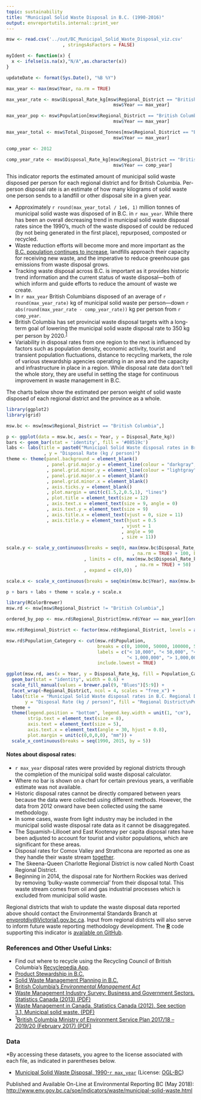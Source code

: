 ```yaml
---
topic: sustainability
title: "Municipal Solid Waste Disposal in B.C. (1990-2016)"
output: envreportutils.internal::print_ver
---
```

<!--
Copyright 2018 Province of British Columbia

Licensed under the Apache License, Version 2.0 (the "License");
you may not use this file except in compliance with the License.
You may obtain a copy of the License at

http://www.apache.org/licenses/LICENSE-2.0

Unless required by applicable law or agreed to in writing, software distributed under the License is distributed on an "AS IS" BASIS,
WITHOUT WARRANTIES OR CONDITIONS OF ANY KIND, either express or implied.
See the License for the specific language governing permissions and limitations under the License.
-->


```r
msw <- read.csv('../out/BC_Municipal_Solid_Waste_Disposal_viz.csv'
                     , stringsAsFactors = FALSE)

myIdent <- function(x) {
  x <- ifelse(is.na(x),"N/A",as.character(x))
}

updateDate <- format(Sys.Date(), "%B %Y")

max_year <- max(msw$Year, na.rm = TRUE)

max_year_rate <- msw$Disposal_Rate_kg[msw$Regional_District == "British Columbia" & 
                                        msw$Year == max_year]

max_year_pop <- msw$Population[msw$Regional_District == "British Columbia" & 
                                        msw$Year == max_year]

max_year_total <- msw$Total_Disposed_Tonnes[msw$Regional_District == "British Columbia" & 
                                        msw$Year == max_year]

comp_year <- 2012

comp_year_rate <- msw$Disposal_Rate_kg[msw$Regional_District == "British Columbia" & 
                                        msw$Year == comp_year]

```

This indicator reports the estimated amount of municipal solid waste
disposed per person for each regional district and for British Columbia.
Per-person disposal rate is an estimate of how many kilograms of solid
waste one person sends to a landfill or other disposal site in a given
year.

-   Approximately `r round(max_year_total / 1e6, 1)` million tonnes of municipal solid waste was
    disposed of in B.C. in `r max_year`. While there has been an overall
    decreasing trend in municipal solid waste disposal rates since the
    1990's, much of the waste disposed of could be reduced (by not being
    generated in the first place), repurposed, composted or recycled.
-   Waste reduction efforts will become more and more important as the
    [B.C. population continues to
    increase](http://www.env.gov.bc.ca/soe/indicators/sustainability/bc-population.html),
    landfills approach their capacity for receiving new waste, and the
    imperative to reduce greenhouse gas emissions from waste
    disposal grows.
-   Tracking waste disposal across B.C. is important as it provides
    historic trend information and the current status of waste
    disposal---both of which inform and guide efforts to reduce the amount
    of waste we create.
-   In `r max_year` British Columbians disposed of an average of `r round(max_year_rate)` kg of
    municipal solid waste per person---down `r abs(round(max_year_rate - comp_year_rate))` 
    kg per person from `r comp_year`.
-   British Columbia has set provincial waste disposal targets with a
    long-term goal of lowering the municipal solid waste disposal rate
    to 350 kg per person by 2020.^[1](#fn1)^
-   Variability in disposal rates from one region to the next is
    influenced by factors such as population density, economic activity, 
    tourist and transient population fluctuations, 
    distance to recycling markets, the role of various stewardship
    agencies operating in an area and the capacity and infrastructure in
    place in a region. While disposal rate data don't tell the whole
    story, they are useful in setting the stage for continuous
    improvement in waste management in B.C.

The charts below show the estimated per person weight of solid waste
disposed of each regional district and the province as a
whole.

```r
library(ggplot2)
library(grid)

msw.bc <- msw[msw$Regional_District == "British Columbia",]

p <- ggplot(data = msw.bc, aes(x = Year, y = Disposal_Rate_kg))
bars <- geom_bar(stat = 'identity', fill = '#08519c')
labs <- labs(title = paste0("Municipal Solid Waste disposal rates in British Columbia, 1990-", max_year)
              , y = "Disposal Rate (kg / person)")
theme <- theme(panel.background = element_blank()
               , panel.grid.major.y = element_line(colour = "darkgray", size = 0.5)
               , panel.grid.minor.y = element_line(colour = "lightgray", size = 0.5)
               , panel.grid.major.x = element_blank()
               , panel.grid.minor.x = element_blank()
               , axis.ticks.y = element_blank()
               , plot.margin = unit(c(1.5,2,0.5,1), "lines")
               , plot.title = element_text(size = 12)
               , axis.text.x = element_text(size = 9, angle = 0)
               , axis.text.y = element_text(size = 9)
               , axis.title.x = element_text(vjust = 0, size = 11)
               , axis.title.y = element_text(hjust = 0.5
                                           , vjust = 1
                                           , angle = 90
                                           , size = 11))

scale.y <- scale_y_continuous(breaks = seq(0, max(msw.bc$Disposal_Rate_kg
                                               , na.rm = TRUE) + 100, by = 100)
                             , limits = c(0, max(msw.bc$Disposal_Rate_kg
                                                , na.rm = TRUE) + 50)
                             , expand = c(0,0))

scale.x <- scale_x_continuous(breaks = seq(min(msw.bc$Year), max(msw.bc$Year), by = 5))

p + bars + labs + theme + scale.y + scale.x
```

```r
library(RColorBrewer)
msw.rd <- msw[msw$Regional_District != "British Columbia",]

ordered_by_pop <- msw.rd$Regional_District[msw.rd$Year == max_year][order(msw.rd$Population[msw.rd$Year == max_year])]

msw.rd$Regional_District <- factor(msw.rd$Regional_District, levels = as.character(ordered_by_pop))

msw.rd$Population_Category <- cut(msw.rd$Population, 
                                  breaks = c(0, 10000, 50000, 100000, 500000, 1e6, Inf), 
                                  labels = c("< 10,000", "< 50,000", "< 100,000", "< 500,000", 
                                             "< 1,000,000", "> 1,000,000"), 
                                  include.lowest = TRUE)

ggplot(msw.rd, aes(x = Year, y = Disposal_Rate_kg, fill = Population_Category)) +
  geom_bar(stat = "identity", width = 0.6) +
  scale_fill_manual(values = brewer.pal(9, "Blues")[5:9]) + 
  facet_wrap(~Regional_District, ncol = 4, scales = "free_x") + 
  labs(title = "Municipal Solid Waste disposal rates in B.C. Regional Districts, 1990-2016\n", 
       y = "Disposal Rate (kg / person)", fill = "Regional District\nPopulation") + 
  theme + 
  theme(legend.position = "bottom", legend.key.width = unit(1, "cm"), 
        strip.text = element_text(size = 8),
        axis.text = element_text(size = 5), 
        axis.text.x = element_text(angle = 30, hjust = 0.8), 
        plot.margin = unit(c(0,0,0,0), "mm")) + 
  scale_x_continuous(breaks = seq(1990, 2015, by = 5))
```

\begin{center}
\fbox{
  \begin{minipage}[c]{12cm}
    \textbf{What is Included in Disposal Rate?}
    \vspace{-3.5mm}
    \begin{itemize}
      \itemsep1pt\parskip0pt\parsep0pt
      \item
        Disposal rates reported here include waste from the residential sector,
institutional, commercial, and light industrial sources as well as waste
from construction, demolition and renovation activities.
      \item
        Disposal rates do not include hazardous, biomedical, or agricultural
waste, motor vehicles or components, heavy industry, or contaminated
soil.
      \item
        Waste that is reused or recycled is also not included.
    \end{itemize}
  \end{minipage}
}
\end{center}

#### Notes about disposal rates:

-   `r max_year` disposal rates were provided by regional districts through the
    completion of the municipal solid waste disposal calculator.
-   Where no bar is shown on a chart for certain previous years, a
    verifiable estimate was not available.
-   Historic disposal rates cannot be directly compared between years
    because the data were collected using different methods. However,
    the data from 2012 onward have been collected using the
    same methodology.
-   In some cases, waste from light industry may be included in the municipal 
    solid waste disposal rate data as it cannot be disaggregated.
-   The Squamish-Lillooet and East Kootenay per capita disposal rates 
    have been adjusted to account for tourist and visitor populations, 
    which are significant for these areas.
-   Disposal rates for Comox Valley and Strathcona are reported as one
    as they handle their waste stream
    [together](http://www.cswm.ca/index.html).
- The Skeena-Queen Charlotte Regional District is now called North Coast Regional District.
-   Beginning in 2014, the disposal rate for Northern Rockies was
    derived by removing 'bulky-waste commercial' from their
    disposal total. This waste stream comes from oil and gas industrial
    processes which is excluded from municipal solid waste.

Regional districts that wish to update the waste disposal data reported
above should contact the Environmental Standards Branch at
<envprotdiv@Victoria1.gov.bc.ca>. Input from regional districts will
also serve to inform future waste reporting methodology development. The  [**R**](http://www.r-project.org) code supporting this indicator is [available on GitHub](https://github.com/bcgov/msw-disposal-indicator).

### References and Other Useful Links:

-   Find out where to recycle using the Recycling Council of British
    Columbia's [Recyclepedia App](http://www.rcbc.bc.ca/).
-   [Product Stewardship
    in B.C.](http://www2.gov.bc.ca/gov/content?id=BEBA70369C274C8FBA4FB42BE828A9EB)
-   [Solid Waste Management Planning
    in B.C.](http://www2.gov.bc.ca/gov/content?id=CBCECCAABAA2401B9FB3B7CE63129709)
-   [British Columbia's *Environmental Management
    Act*](http://www.bclaws.ca/EPLibraries/bclaws_new/document/ID/freeside/03053_00)
-   [Waste Management Industry Survey: Business and Government Sectors.
    Statistics Canada (2013)
    (PDF)](http://www.statcan.gc.ca/pub/16f0023x/16f0023x2013001-eng.pdf)
-   [Waste Management in Canada. Statistics Canada (2012). See section
    3.1, Municipal solid waste.
    (PDF)](http://www.statcan.gc.ca/pub/16-201-x/16-201-x2012000-eng.pdf)
-   ^1^[British Columbia Ministry of Environment Service Plan 2017/18 -- 
    2019/20 (February 2017)
    (PDF)](http://www.bcbudget.gov.bc.ca/2017/sp/pdf/ministry/env.pdf)

### Data

\*By accessing these datasets, you agree to the license associated with
each file, as indicated in parentheses below.

-   [Municipal Solid Waste Disposal,
    1990-`r max_year`](https://catalogue.data.gov.bc.ca/dataset/d21ed158-0ac7-4afd-a03b-ce22df0096bc) (License: [OGL-BC](http://www2.gov.bc.ca/gov/content?id=A519A56BC2BF44E4A008B33FCF527F61))

Published and Available On-Line at Environmental Reporting BC (May 2018):
<http://www.env.gov.bc.ca/soe/indicators/waste/municipal-solid-waste.html>

